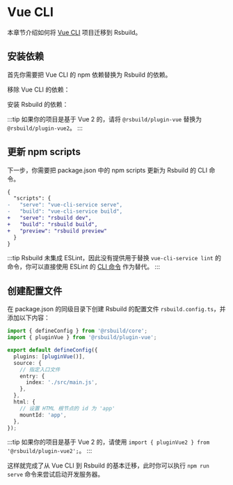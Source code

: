 # Vue CLI

本章节介绍如何将 [Vue CLI](https://github.com/vuejs/vue-cli) 项目迁移到 Rsbuild。

## 安装依赖

首先你需要把 Vue CLI 的 npm 依赖替换为 Rsbuild 的依赖。


移除 Vue CLI 的依赖：

<PackageManagerTabs command="remove @vue/cli-service @vue/cli-plugin-babel @vue/cli-plugin-eslint core-js" />

安装 Rsbuild 的依赖：

<PackageManagerTabs command="add @rsbuild/core @rsbuild/plugin-vue -D" />

:::tip
如果你的项目是基于 Vue 2 的，请将 `@rsbuild/plugin-vue` 替换为 `@rsbuild/plugin-vue2`。
:::

## 更新 npm scripts

下一步，你需要把 package.json 中的 npm scripts 更新为 Rsbuild 的 CLI 命令。

```diff title="package.json"
{
  "scripts": {
-   "serve": "vue-cli-service serve",
-   "build": "vue-cli-service build",
+   "serve": "rsbuild dev",
+   "build": "rsbuild build",
+   "preview": "rsbuild preview"
  }
}
```

:::tip
Rsbuild 未集成 ESLint，因此没有提供用于替换 `vue-cli-service lint` 的命令，你可以直接使用 ESLint 的 [CLI 命令](https://eslint.org/docs/latest/use/command-line-interface) 作为替代。
:::

## 创建配置文件

在 package.json 的同级目录下创建 Rsbuild 的配置文件 `rsbuild.config.ts`，并添加以下内容：

```ts title="rsbuild.config.ts"
import { defineConfig } from '@rsbuild/core';
import { pluginVue } from '@rsbuild/plugin-vue';

export default defineConfig({
  plugins: [pluginVue()],
  source: {
    // 指定入口文件
    entry: {
      index: './src/main.js',
    },
  },
  html: {
    // 设置 HTML 根节点的 id 为 'app'
    mountId: 'app',
  },
});
```

:::tip
如果你的项目是基于 Vue 2 的，请使用 `import { pluginVue2 } from '@rsbuild/plugin-vue2';`。
:::

这样就完成了从 Vue CLI 到 Rsbuild 的基本迁移，此时你可以执行 `npm run serve` 命令来尝试启动开发服务器。
